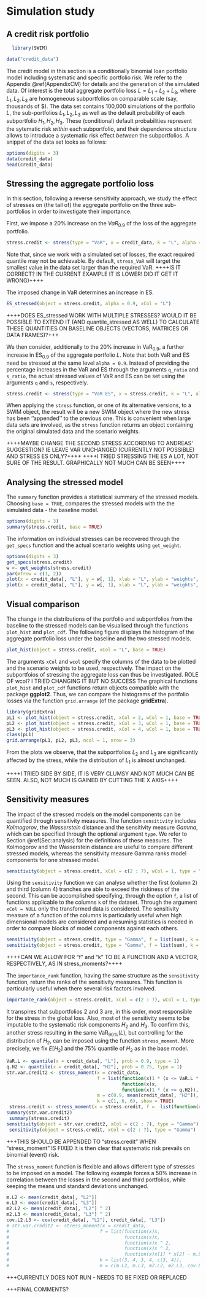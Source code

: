 
# Simulation study {#Sec:CreditModel}

## A credit risk portfolio 

```r
  library(SWIM)
```


```r
data("credit_data")
```

The credit model in this section is a conditionally binomial loan portfolio model including systematic and specific portfolio risk. We refer to the Appendix \@ref(AppendixCM) for details and the generation of the simulated data. Of interest is the total aggregate portfolio loss $L = L_1 + L_2 + L_3$, where $L_1, L_2, L_3$ are homogeneous subportfolios on  comparable scale (say, thousands of \$). The data set contains 100,000 simulations of the portfolio $L$, the sub-portfolios $L_1, L_2, L_3$ as well as the default probability of each subportfolio $H_1, H_2, H_3$. These (conditional) default probabilities represent the sytematic risk *within* each subportfolio, and their dependence structure allows to introduce a systematic risk effect *between* the subportfolios. A snippet of the data set looks as follows:

```r
options(digits = 3)
data(credit_data)
head(credit_data)
``` 


## Stressing the aggregate portfolio loss 

In this section, following a reverse sensitivity approach, we study the effect of stresses on (the tail of) the aggregate portfolio on the three sub-portfolios in order to investigate their importance. 

First, we impose a $20\%$ increase on the $VaR_{0.9}$ of the loss of the aggregate portfolio.

```r
stress.credit <- stress(type = "VaR", x = credit_data, k = "L", alpha = 0.9, q_ratio = 1.2)
```

Note that, since we work with a simulated set of losses, the exact required quantile may not be achievable. By default, `stress_VaR` will target the smallest value in the data set larger than the required VaR. ++++IS IT CORRECT? IN THE CURRENT EXAMPLE IT IS LOWER! DID IT GET IT WRONG)++++

The imposed change in VaR determines an increase in ES.
```r
ES_stressed(object = stress.credit, alpha = 0.9, xCol = "L")
```

++++DOES ES_stressed WORK WITH MULTIPLE STRESSES? WOULD IT BE POSSIBLE TO EXTEND IT (AND quantile_stressed AS WELL) TO CALCULATE THESE QUANTITIES ON BASELINE OBJECTS (VECTORS, MATRICES OR DATA FRAMES)?+++

We then consider, additionally to the $20\%$ increase in $\text{VaR}_{0.9}$, a further increase in $\text{ES}_{0.9}$ of the aggregate portfolio $L$. Note that both VaR and ES need be stressed at the same level `alpha = 0.9`. Instead of providing the percentage increases in the VaR and ES through the arguments `q_ratio` and `s_ratio`, the actual stressed values of VaR and ES can be set using the arguments `q` and `s`, respectively. 


```r
stress.credit <- stress(type = "VaR ES", x = stress.credit, k = "L", alpha = 0.9, q_ratio = 1.2, s = 3500)
```

When applying the `stress` function, or one of its alternative versions, to a SWIM object, the result will be a new SWIM object where the new stress has been ''appended'' to the previous one. This is convenient when large data sets are involved, as the `stress` function returns an object  containing the original simulated data and the scenario weights. 

++++MAYBE CHANGE THE SECOND STRESS ACCORDING TO ANDREAS' SUGGESTION? IE LEAVE VAR UNCHANGED (CURRENTLY NOT POSSIBLE) AND STRESS ES ONLY?++++
++++I TRIED STRESSING THE ES A LOT, NOT SURE OF THE RESULT. GRAPHICALLY NOT MUCH CAN BE SEEN++++

## Analysing the stressed model

The `summary` function provides a statistical summary of the stressed models. Choosing  `base = TRUE`, compares the stressed models with the the simulated data - the baseline model.

```r
options(digits = 3)
summary(stress.credit, base = TRUE)
```

The information on individual stresses can be recovered through the `get_specs` function and the actual scenario weights using `get_weight`.

```r
options(digits = 3)
get_specs(stress.credit)
w <- get_weights(stress.credit)
par(mfrow = c(1, 2))
plot(x = credit_data[, "L"], y = w[, 1], xlab = "L", ylab = "weights", main ="stressing VaR")
plot(x = credit_data[, "L"], y = w[, 1], xlab = "L", ylab = "weights", main = "stressing VaR and ES")
```

## Visual comparison
The change in the distributions of the portfolio and subportfolios from the baseline to the stressed models can be visualised through the functions `plot_hist` and `plot_cdf`. The following figure displays the histogram of the aggregate portfolio loss under the baseline and the two stressed models.

```r
plot_hist(object = stress.credit, xCol = "L", base = TRUE)
```

The arguments `xCol` and `wcol` specify the columns of the data to be plotted and the scenario weights to be used, respectively. The impact on the subportfoios of stressing the aggregate loss can thus be investigated. ROLE OF wcol? I TRIED CHANGING IT BUT NO SUCCESS The graphical functions `plot_hist` and `plot_cdf` functions return objects compatible with the package **ggplot2**. Thus, we can compare the histograms of the portfolio losses via the function `grid.arrange` (of the package **gridExtra**).

```r
library(gridExtra)
pL1 <- plot_hist(object = stress.credit, xCol = 2, wCol = 1, base = TRUE, x_limits = c(0, 100))
pL2 <- plot_hist(object = stress.credit, xCol = 3, wCol = 1, base = TRUE,  x_limits = c(500, 2000))
pL3 <- plot_hist(object = stress.credit, xCol = 4, wCol = 1, base = TRUE,  x_limits = c(500, 2000))
class(pL1)
grid.arrange(pL1, pL2, pL3, ncol = 1, nrow = 3)
```

From the plots we observe, that the subportfolios $L_2$ and $L_3$ are significantly affected by the stress, while the distribution of $L_1$ is almost unchanged. 

++++I TRIED SIDE BY SIDE, IT IS VERY CLUMSY AND NOT MUCH CAN BE SEEN. ALSO, NOT MUCH IS GAINED BY CUTTING THE X AXIS++++


## Sensitivity measures

The impact of the stressed models on the model components can be quantified through sensitivity measures. The function `sensitivity` includes *Kolmogorov*, the *Wasserstein* distance and the sensitivity measure *Gamma*, which can be specified through the optional argument `type`. We refer to Section \@ref(Sec:analysis) for the definitions of these measures. The Kolmogorov and the Wasserstein distance are useful to compare different stressed models, whereas the sensitivity measure Gamma ranks model components for one stressed model.


```r
sensitivity(object = stress.credit, xCol = c(2 : 7), wCol = 1, type = "Gamma")
```

Using the `sensitivity` function we can analyse whether the first (column 2) and third (column 4) tranches are able to exceed the riskiness of the second. This can be accomplished specifying, through the option `f`, a list of functions applicable to the columns `k` of the dataset. Through the argument `xCol = NULL` only the transformed data is considered. The sensitivity measure of a function of the columns is particularly useful when high dimensional models are considered and a resuming statistics is needed in order to compare blocks of model components against each others.

```r
sensitivity(object = stress.credit, type = "Gamma", f = list(sum), k = list(c(2, 4)), xCol = NULL, wCol = 1)
sensitivity(object = stress.credit, type = "Gamma", f = list(sum), k = list(c(2, 4)), xCol = NULL, wCol = 2)
```

++++CAN WE ALLOW FOR "f" and "k" TO BE A FUNCTION AND A VECTOR, RESPECTIVELY, AS IN stress_moments?++++

The `importance_rank` function, having the same structure as the `sensitivity` function, return the ranks of the sensitivity measures. This function is particularly useful when there several risk factors involved.

```r
importance_rank(object = stress.credit, xCol = c(2 : 7), wCol = 1, type = "Gamma")  
```

It transpires that subportfolios $2$ and $3$ are, in this order, most responsible for the stress in the global loss. Also, most of the sensitivity seems to be imputable to the systematic risk components $H_2$ and $H_3$. To confirm this, another stress resulting in the same $\text{VaR}_{90\%}(L)$, but controlling for the distribution of $H_2$, can be imposed using the function `stress_moment`. More precisely, we fix $E[H_2]$ and the $75\%$ quantile of $H_2$ as in the base model.

```r
VaR.L <- quantile(x = credit_data[, "L"], prob = 0.9, type = 1)
q.H2 <- quantile(x = credit_data[, "H2"], prob = 0.75, type = 1)
str.var.credit2 <- stress_moment(x = credit_data,
                                 f = list(function(x)1 * (x <= VaR.L * 1.2),
                                          function(x)x,
                                          function(x)1 * (x <= q.H2)),
                                 m = c(0.9, mean(credit_data[, "H2"]), 0.75),
                                 k = c(1, 6, 6), show = TRUE)
 stress.credit <- stress_moment(x = stress.credit, f =  list(function(x)1 * (x <= VaR.L * 1.2), function(x)x, function(x)1 * (x <= q.H2)), m = c(0.9, mean(credit_data[, "H2"]), 0.75), k = c(1, 6, 6))
summary(str.var.credit2)
 summary(stress.credit)
sensitivity(object = str.var.credit2, xCol = c(2 : 7), type = "Gamma")
 sensitivity(object = stress.credit, xCol = c(2 : 7), type = "Gamma")
```

+++THIS SHOULD BE APPENDED TO "stress.credit" WHEN "stress_moment" IS FIXED
It is then clear that systematic risk prevails on binomial (event) risk. 

The `stress_moment` function is flexible and allows different type of stresses to be imposed on a model. The following example forces a $50\%$ increase in correlation between the losses in the second and third portfolios, while keeping the means und standard deviations unchanged.

```r
m.L2 <- mean(credit_data[, "L2"])
m.L3 <- mean(credit_data[, "L3"])
m2.L2 <- mean(credit_data[, "L2"] ^ 2)
m2.L3 <- mean(credit_data[, "L3"] ^ 2)
cov.L2.L3 <- cov(credit_data[, "L2"], credit_data[, "L3"])
# str.var.credit2 <- stress_moment(x = credit_data,
#                                 f = list(function(x)x,
#                                          function(x)x,
#                                          function(x)x ^ 2,
#                                          function(x)x ^ 2,
#                                          function(x)x[1] * x[2] - m.L2 * m.L3),
#                                 k = list(3, 4, 3, 4, c(3, 4)),
#                                 m = c(m.L2, m.L3, m2.L2, m2.L3, cov.L2.L3 * 1.5)
```
+++CURRENTLY DOES NOT RUN - NEEDS TO BE FIXED OR REPLACED


+++FINAL COMMENTS?
